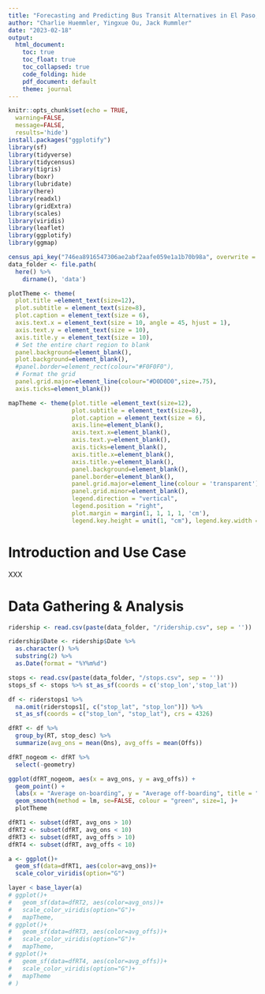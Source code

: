 ```yaml
---
title: "Forecasting and Predicting Bus Transit Alternatives in El Paso, Texas"
author: "Charlie Huemmler, Yingxue Ou, Jack Rummler"
date: "2023-02-18"
output:
  html_document: 
    toc: true
    toc_float: true
    toc_collapsed: true
    code_folding: hide
    pdf_document: default
    theme: journal
---
```


```r
knitr::opts_chunk$set(echo = TRUE,
  warning=FALSE,
  message=FALSE,
  results='hide')
install.packages("ggplotify")
library(sf)
library(tidyverse)
library(tidycensus)
library(tigris)
library(boxr)
library(lubridate)
library(here)
library(readxl)
library(gridExtra)
library(scales)
library(viridis)
library(leaflet)
library(ggplotify)
library(ggmap)

census_api_key("746ea8916547306ae2abf2aafe059e1a1b70b98a", overwrite = TRUE)
data_folder <- file.path(
  here() %>% 
    dirname(), 'data')

plotTheme <- theme(
  plot.title =element_text(size=12),
  plot.subtitle = element_text(size=8),
  plot.caption = element_text(size = 6),
  axis.text.x = element_text(size = 10, angle = 45, hjust = 1),
  axis.text.y = element_text(size = 10),
  axis.title.y = element_text(size = 10),
  # Set the entire chart region to blank
  panel.background=element_blank(),
  plot.background=element_blank(),
  #panel.border=element_rect(colour="#F0F0F0"),
  # Format the grid
  panel.grid.major=element_line(colour="#D0D0D0",size=.75),
  axis.ticks=element_blank())

mapTheme <- theme(plot.title =element_text(size=12),
                  plot.subtitle = element_text(size=8),
                  plot.caption = element_text(size = 6),
                  axis.line=element_blank(),
                  axis.text.x=element_blank(),
                  axis.text.y=element_blank(),
                  axis.ticks=element_blank(),
                  axis.title.x=element_blank(),
                  axis.title.y=element_blank(),
                  panel.background=element_blank(),
                  panel.border=element_blank(),
                  panel.grid.major=element_line(colour = 'transparent'),
                  panel.grid.minor=element_blank(),
                  legend.direction = "vertical", 
                  legend.position = "right",
                  plot.margin = margin(1, 1, 1, 1, 'cm'),
                  legend.key.height = unit(1, "cm"), legend.key.width = unit(0.2, "cm"))
```

# Introduction and Use Case

XXX

# Data Gathering & Analysis

```r
ridership <- read.csv(paste(data_folder, "/ridership.csv", sep = ''))

ridership$Date <- ridership$Date %>% 
  as.character() %>% 
  substring(2) %>% 
  as.Date(format = "%Y%m%d")

stops <- read.csv(paste(data_folder, "/stops.csv", sep = ''))
stops_sf <- stops %>% st_as_sf(coords = c('stop_lon','stop_lat'))

df <- riderstops1 %>%
  na.omit(riderstops1[, c("stop_lat", "stop_lon")]) %>% 
  st_as_sf(coords = c("stop_lon", "stop_lat"), crs = 4326)
```


```r
dfRT <- df %>%
  group_by(RT, stop_desc) %>%
  summarize(avg_ons = mean(Ons), avg_offs = mean(Offs))
```

```r
dfRT_nogeom <- dfRT %>%
  select(-geometry)

ggplot(dfRT_nogeom, aes(x = avg_ons, y = avg_offs)) +
  geom_point() +
  labs(x = "Average on-boarding", y = "Average off-boarding", title = "Scatterplot of on-boarding and off-boarding", subtitle="Average values grouped by route and stop information")+
  geom_smooth(method = lm, se=FALSE, colour = "green", size=1, )+
  plotTheme
```

```r
dfRT1 <- subset(dfRT, avg_ons > 10)
dfRT2 <- subset(dfRT, avg_ons < 10)
dfRT3 <- subset(dfRT, avg_offs > 10)
dfRT4 <- subset(dfRT, avg_offs < 10)

a <- ggplot()+
  geom_sf(data=dfRT1, aes(color=avg_ons))+
  scale_color_viridis(option="G")

layer < base_layer(a)
# ggplot()+
#   geom_sf(data=dfRT2, aes(color=avg_ons))+
#   scale_color_viridis(option="G")+
#   mapTheme,
# ggplot()+
#   geom_sf(data=dfRT3, aes(color=avg_offs))+
#   scale_color_viridis(option="G")+
#   mapTheme,
# ggplot()+
#   geom_sf(data=dfRT4, aes(color=avg_offs))+
#   scale_color_viridis(option="G")+
#   mapTheme
# )
```



